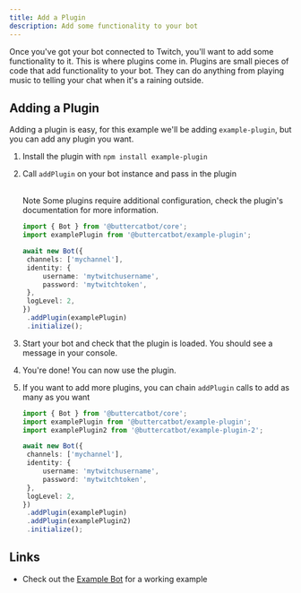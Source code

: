 ```yaml
---
title: Add a Plugin
description: Add some functionality to your bot
---
```



Once you've got your bot connected to Twitch, you'll want to add some functionality to it.
This is where plugins come in.
Plugins are small pieces of code that add functionality to your bot.
They can do anything from playing music to telling your chat when it's a raining outside.

## Adding a Plugin

Adding a plugin is easy, for this example we'll be adding `example-plugin`, but you can add any plugin you want.

1. Install the plugin with `npm install example-plugin`
2. Call `addPlugin` on your bot instance and pass in the plugin

   <br />
   <Alert>
   	<Info size={16} />
   	<AlertTitle>Note</AlertTitle>
   	<AlertDescription>
   		Some plugins require additional configuration, check the plugin's
   		documentation for more information.
   	</AlertDescription>
   </Alert>

   ```ts
   import { Bot } from '@buttercatbot/core';
   import examplePlugin from '@buttercatbot/example-plugin';

   await new Bot({
   	channels: ['mychannel'],
   	identity: {
   		username: 'mytwitchusername',
   		password: 'mytwitchtoken',
   	},
   	logLevel: 2,
   })
   	.addPlugin(examplePlugin)
   	.initialize();
   ```

3. Start your bot and check that the plugin is loaded. You should see a message in your console.
4. You're done! You can now use the plugin.
5. If you want to add more plugins, you can chain `addPlugin` calls to add as many as you want

   ```ts
   import { Bot } from '@buttercatbot/core';
   import examplePlugin from '@buttercatbot/example-plugin';
   import examplePlugin2 from '@buttercatbot/example-plugin-2';

   await new Bot({
   	channels: ['mychannel'],
   	identity: {
   		username: 'mytwitchusername',
   		password: 'mytwitchtoken',
   	},
   	logLevel: 2,
   })
   	.addPlugin(examplePlugin)
   	.addPlugin(examplePlugin2)
   	.initialize();
   ```

## Links

- Check out the [Example Bot](https://github.com/buttercatbot/buttercat/tree/main/examples/example-bot) for a working example
